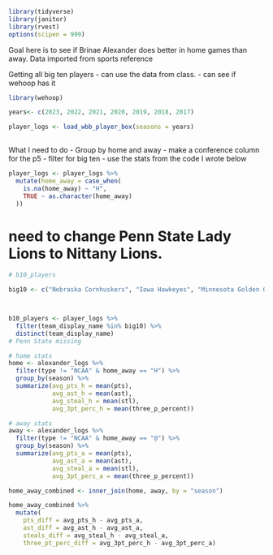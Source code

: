 ```r
library(tidyverse)
library(janitor)
library(rvest)
options(scipen = 999)
```

Goal here is to see if Brinae Alexander does better in home games than away.
Data imported from sports reference

Getting all big ten players
- can use the data from class.
- can see if wehoop has it


```r
library(wehoop)

years<- c(2023, 2022, 2021, 2020, 2019, 2018, 2017)

player_logs <- load_wbb_player_box(seasons = years)
                            
```

What I need to do
- Group by home and away
- make a conference column for the p5
- filter for big ten
- use the stats from the code I wrote below

```r
player_logs <- player_logs %>%
  mutate(home_away = case_when(
    is.na(home_away) ~ "H",
    TRUE ~ as.character(home_away)
  ))
```

# need to change Penn State Lady Lions to Nittany Lions. 

```r
# b10_players

big10 <- c("Nebraska Cornhuskers", "Iowa Hawkeyes", "Minnesota Golden Gophers", "Illinois Fighting Illini", "Northwestern Wildcats", "Wisconsin Badgers", "Indiana Hoosiers", "Purdue Boilermakers", "Ohio State Buckeyes", "Michigan Wolverines", "Michigan State Spartans", "Penn State Lady Lions", "Rutgers Scarlet Knights", "Maryland Terrapins")



b10_players <- player_logs %>% 
  filter(team_display_name %in% big10) %>% 
  distinct(team_display_name)
# Penn State missing

```


```r
# home stats
home <- alexander_logs %>% 
  filter(type != "NCAA" & home_away == "H") %>%
  group_by(season) %>% 
  summarize(avg_pts_h = mean(pts),
            avg_ast_h = mean(ast),
            avg_steal_h = mean(stl),
            avg_3pt_perc_h = mean(three_p_percent))

# away stats
away <- alexander_logs %>% 
  filter(type != "NCAA" & home_away == "@") %>%
  group_by(season) %>% 
  summarize(avg_pts_a = mean(pts),
            avg_ast_a = mean(ast),
            avg_steal_a = mean(stl),
            avg_3pt_perc_a = mean(three_p_percent))

home_away_combined <- inner_join(home, away, by = "season")
```

```r
home_away_combined %>% 
  mutate(
    pts_diff = avg_pts_h - avg_pts_a,
    ast_diff = avg_ast_h - avg_ast_a,
    steals_diff = avg_steal_h - avg_steal_a,
    three_pt_perc_diff = avg_3pt_perc_h - avg_3pt_perc_a)
```





